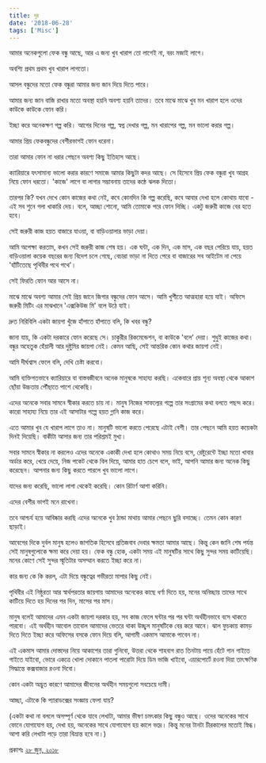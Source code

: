 ```yaml
---
title: দূর
date: '2018-06-28'
tags: ['Misc']
---
```


আমার অনেকগুলো ফেক বন্ধু আছে, আর এ জন্য খুব খারাপ তো লাগেই না, বরং মজাই লাগে।

 

অবশ্যি প্রথম প্রথম খুব খারাপ লাগতো।

 

আসল বন্ধুদের মতো ফেক বন্ধুরা আমার জন্য জান দিয়ে দিতে পারে।

 

আমার জন্য জান বাজি রাখার মতো অবস্থা হয়নি অবশ্য হয়নি তাদের। তবে মাঝে মাঝে খুব মন খারাপ হলে ওদের কাউকে কাউকে ফোন করি।

 

ইচ্ছা করে অনেকক্ষণ গল্প করি। আগের দিনের গল্প, স্বপ্ন দেখার গল্প, মন খারাপের গল্প, মন ভালো করার গল্প।

 

আমার প্রিয় ফেকবন্ধুদের বেশীরভাগই ফোন ধরেনা।

 

তারা আমার ফোন না ধরার পেছনে অবশ্য কিছু ইতিহাস আছে।

 

ক্যারিয়ারে যৎসামান্য ভালো করার কারণে সমাজে আমার কিছুটা কদর আছে। সে হিসেবে প্রিয় ফেক বন্ধুরা খুব আগ্রহ নিয়ে ফোন ধরতো। 'কাজে' লাগে বা লাগার সম্ভাবনায় তাদের কন্ঠে ঝলক দিতো।

 

তারপর কি? যখন দেখে কোন কাজের কথা নেই, কবে কোনদিন কি গল্প করেছি, কবে আবার দেখা হলে কোথায় যাবো - এই সব শুনে গলা খাকারি দেয়। বলে, আচ্ছা শোনো, আমি তোমাকে পরে ফোন দিচ্ছি। একটু জরুরী কাজে বের হতে হবে।

 

সেই জরুরী কাজ হয়ত বাজারে যাওয়া, বা বাড়িওয়ালার ভাড়া দেয়া।

 

আমি অপেক্ষা করতাম, কখন সেই জরুরী কাজ শেষ হয়। এক ঘন্টা, এক দিন, এক মাস, এক বছর পেরিয়ে যায়, হয়ত বাড়িওয়ালা কয়েক বছরের জন্য বিদেশ চলে গেছে, বেচারা ভাড়া না দিতে পেরে বা বাজারের সব আইটেম না পেয়ে 'হাঁটিতেছে পৃথিবীর পথে পথে'।

 

সেই ফিরতি ফোন আর আসে না।

 

মাঝে মাঝে অবশ্য আমার সেই প্রিয় জানে জিগার বন্ধুদের ফোন আসে। আমি খুশীতে আত্মহারা হয়ে যাই। অফিসে জরুরী মিটিং এর মাঝখানে 'এক্সকিউজ মি' বলে উঠে যাই।

 

দ্রুত নিরিবিলি একটা জায়গা খুঁজে হাঁপাতে হাঁপাতে বলি, কি খবর বন্ধু?

 

জানা যায়, কি একটা দরকারে ফোন করেছে সে। চাকুরীর রিকমেন্ডেশন, বা কাউকে 'বলে' দেয়া। শুধুই কাজের কথা। বন্ধুর অহেতুক হেঁয়ালী আর দুষ্টুমির জায়গা নেই। কেমন আছি, সেই আন্তরিক কোন কথার জায়গা নেই।

 

আমি দীর্ঘশ্বাস ফেলে বলি, দেখি চেষ্টা করবো।

 

আমি ব্যক্তিগতভাবে ক্যারিয়ারে বা বাস্তবজীবনে অনেক মানুষকে সাহায্য করছি। একেবারে প্রায় শূন্য অবস্থা থেকে আকাশ ছোঁয়া উচ্চতায় পৌঁছাতে পাশে থেকেছি।

 

এদের অনেকে সবার সামনে স্বীকার করতে চায় না। মানুষ নিজের সাফল্যের গল্পে তার সংগ্রামের কথা বলতে পছন্দ করে। কারো সাহায্য নিয়ে তার এই আসাটার গল্পে হয়ত গ্লানি কাজ করে।

 

এতে আমার খুব যে খারাপ লাগে তাও না। মানুষটি ভালো করতে পেরেছে এটাই বেশী। তার পেছনে আমি হয়ত কয়েকটা দিনই দিয়েছি। বাকীটা আসার জন্য তার পরিশ্রমই মুখ্য।

 

সবার সামনে স্বীকার না করলেও এদের অনেকে একাকী দেখা হলে কোথাও সময় নিয়ে বসে, রেষ্টুরেন্টে ইচ্ছা মতো খাবার অর্ডার করে, খেয়ে দেয়ে, নিজ পকেট থেকে বিল দিয়ে, আমার হাত চেপে বলে, ভাই, আপনি আমার জন্য অনেক কিছু করেছেন। আপনার জন্য কিছু করতে পারলে খুব ভালো লাগে।

 

যাদের জন্য করেছি, ভালো লাগা থেকেই করেছি। কোন রিটার্ণ আশা করিনি।

 

এদের বেশীর ভাগই মনে রাখেনা।

 

তবে আশ্চর্য হয়ে আবিষ্কার করছি এদের অনেকে খুব ঠান্ডা মাথায় আমার পেছনে ছুরি বসাচ্ছে। তেমন কোন কারণ ছাড়াই।

 

আবেগের দিকে দুর্বল মানুষ হলেও জাগতিক হিসেবে প্রতিজবাব দেবার ক্ষমতা আমার আছে। কিন্তু কেন জানি শেষ পর্যন্ত সেই মানুষগুলোকে ক্ষমা করে দেয়া হয়। ফেক বন্ধু হোক, একটা সময় এই মানুষটির সাথে কিছু সুন্দর সময় কাটিয়েছি। মনের কোণে সেই সুন্দর স্মৃতিটার অসম্মান করতে ইচ্ছা করে না।

 

কার জন্য কে কি করল, এটা দিয়ে বন্ধুত্বের গভীরতা মাপার কিছু নেই।

 

পৃথিবীর এই নিষ্ঠুরতা আর স্বার্থপরতার জায়গায় আমাদের অনেকের কাছে ধর্ণা দিতে হয়, মনের অনিচ্ছায় তাদের সাথে কাটিয়ে দিতে হয় দিনের পর দিন, মাসের পর মাস।

 

মানুষ বলেই আমাদের এমন একটা জায়গা দরকার হয়, সব কাজ ফেলে ঘন্টার পর পর ঘন্টা অর্থহীনভাবে বসে থাকতে পারবো। এই অর্থহীন আবোল তাবোল আমাদের ভেতরে থাকা উচ্ছ্বল মানুষটিকে বের করে আনে। ঝাল ফুচকায় কামড় দিতে দিতে ইচ্ছা করে অফিসের বসকে ফোন দিয়ে বলি, আগামী একমাস আমাকে পাবেন না।

 

এই একমাস আমার দোস্তদের নিয়ে আকাশের তারা গুনিবো, উত্তরা থেকে শাহবাগ রাত তিনটায় পায়ে হেঁটে গান গাইতে গাইতে যাইবো, ভোরে একত্রে খোলা দোকানে পাতলা পারোটা দিয়ে ডিম ভাজি খাইবো, এয়ারপোর্টে রওনা দিয়া তাৎক্ষণিক সিদ্ধান্তে কক্সবাজার রওনা দিবো।

 

কোন একটা অদ্ভুত কারণে আমাদের জীবনের অর্থহীন সময়গুলো সবচেয়ে দামী।

 

আচ্ছা, এটাকে কি প্যারাডক্সের সংজ্ঞায় ফেলা যায়?

 

(একটা কথা না বললে অসম্পূর্ণ থেকে যাবে লেখাটা, আমার ভীষণ চমৎকার কিছু বন্ধুও আছে। ওদের অনেকের সাথে ফোনে যোগাযোগ হয়, দেখা হয়, অনেকের সাথে যোগাযোগ হয় কালে ভদ্রে। কিন্তু মনের টানটা চীরকালের মতোই স্নিগ্ধ। আশা করি লেখাটা পড়ে তারা বিভ্রান্ত হবে না।)

 

প্রকাশঃ [২৮ জুন, ২০১৮](https://www.facebook.com/ashraful.alam/posts/10155312907180583)
